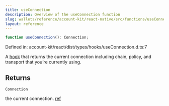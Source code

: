 ```yaml
---
title: useConnection
description: Overview of the useConnection function
slug: wallets/reference/account-kit/react-native/src/functions/useConnection
layout: reference
---
```


```ts
function useConnection(): Connection;
```

Defined in: account-kit/react/dist/types/hooks/useConnection.d.ts:7

A [hook](https://github.com/alchemyplatform/aa-sdk/blob/main/account-kit/react/src/hooks/useConnection.ts) that returns the current connection including chain, policy, and transport that you’re currently using.

## Returns

`Connection`

the current connection. [ref](https://github.com/alchemyplatform/aa-sdk/blob/main/account-kit/core/src/types.ts#L56)
